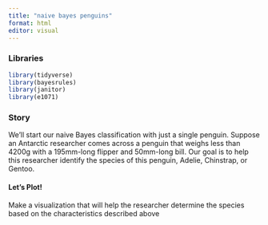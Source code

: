 ```yaml
---
title: "naive bayes penguins"
format: html
editor: visual
---
```


### Libraries

```r
library(tidyverse)
library(bayesrules)
library(janitor)
library(e1071)
```

### Story

We’ll start our naive Bayes classification with just a single penguin. Suppose an Antarctic researcher comes across a penguin that weighs less than 4200g with a 195mm-long flipper and 50mm-long bill. Our goal is to help this researcher identify the species of this penguin, Adelie, Chinstrap, or Gentoo.

#### Let's Plot!

Make a visualization that will help the researcher determine the species based on the characteristics described above
